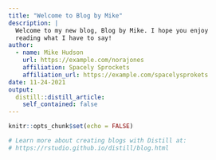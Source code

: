 ```yaml
---
title: "Welcome to Blog by Mike"
description: |
  Welcome to my new blog, Blog by Mike. I hope you enjoy 
  reading what I have to say!
author:
  - name: Mike Hudson 
    url: https://example.com/norajones
    affiliation: Spacely Sprockets
    affiliation_url: https://example.com/spacelysprokets
date: 11-24-2021
output:
  distill::distill_article:
    self_contained: false
---
```


```r
knitr::opts_chunk$set(echo = FALSE)

# Learn more about creating blogs with Distill at:
# https://rstudio.github.io/distill/blog.html

```



